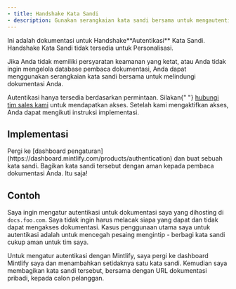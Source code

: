 ```yaml
---
- title: Handshake Kata Sandi
- description: Gunakan serangkaian kata sandi bersama untuk mengautentikasi pengguna
---
```


<Info>
  Ini adalah dokumentasi untuk Handshake**Autentikasi** Kata Sandi. Handshake Kata Sandi tidak tersedia untuk Personalisasi.
</Info>

Jika Anda tidak memiliki persyaratan keamanan yang ketat, atau Anda tidak ingin mengelola database pembaca dokumentasi, Anda dapat menggunakan serangkaian kata sandi bersama untuk melindungi dokumentasi Anda.

<Note>
  Autentikasi hanya tersedia berdasarkan permintaan. Silakan{" "}
  <a href="mailto:sales@mintlify.com">hubungi tim sales kami</a> untuk mendapatkan akses. Setelah kami mengaktifkan akses, Anda dapat mengikuti instruksi implementasi.
</Note>

## Implementasi

<Steps>
  <Step title="Tambahkan kata sandi">
    Pergi ke [dashboard
    pengaturan](https://dashboard.mintlify.com/products/authentication) dan buat
    sebuah kata sandi.
  </Step>

  <Step title="Bagikan kata sandi Anda">
    Bagikan kata sandi tersebut dengan aman kepada pembaca dokumentasi Anda. Itu saja!
  </Step>
</Steps>

## Contoh

Saya ingin mengatur autentikasi untuk dokumentasi saya yang dihosting di `docs.foo.com`. Saya tidak ingin
harus melacak siapa yang dapat dan tidak dapat mengakses dokumentasi. Kasus penggunaan utama saya untuk
autentikasi adalah untuk mencegah pesaing mengintip - berbagi kata sandi cukup
aman untuk tim saya.

Untuk mengatur autentikasi dengan Mintlify, saya pergi ke dashboard Mintlify saya dan menambahkan
setidaknya satu kata sandi. Kemudian saya membagikan kata sandi tersebut, bersama dengan URL dokumentasi pribadi,
kepada calon pelanggan.
